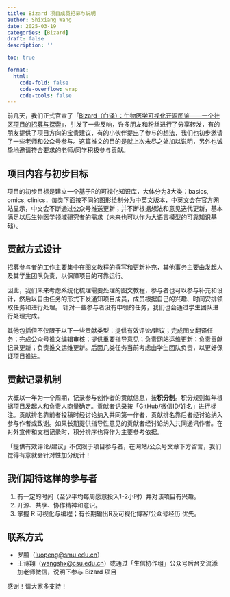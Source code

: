 ```yaml
---
title: Bizard 项目成员招募与说明
author: Shixiang Wang
date: 2025-03-19
categories: [Bizard]
draft: false
description: ''

toc: true

format:
  html:
    code-fold: false
    code-overflow: wrap
    code-tools: false
---
```


前几天，我们正式官宣了「[Bizard（白泽）：生物医学可视化开源图鉴——一个社区项目的招募与探索](https://mp.weixin.qq.com/s/WtcxNFB0NyyZDv0UWhDFcw)」，引发了一些反响，许多朋友和粉丝进行了分享转发，有的朋友提供了项目方向的宝贵建议，有的小伙伴提出了参与的想法，我们也初步邀请了一些老师和公众号参与。这篇推文的目的是就上次未尽之处加以说明，另外也诚挚地邀请符合要求的老师/同学积极参与贡献。

## 项目内容与初步目标

项目的初步目标是建立一个基于R的可视化知识库，大体分为3大类：basics, omics, clinics，每类下面按不同的图形绘制分为中英文版本，中英文会在官方网站显示，中文会不断通过公众号推送更新；并不断根据想法和意见迭代更新，基本满足以后生物医学领域研究者的需求（未来也可以作为大语言模型的可靠知识基础）。

## 贡献方式设计

招募参与者的工作主要集中在图文教程的撰写和更新补充，其他事务主要由发起人及其学生团队负责，以保障项目的可靠运行。

因此，我们未来考虑系统化梳理需要处理的图文教程，参与者也可以参与补充和设计，然后以自由任务的形式下发通知项目成员，成员根据自己的兴趣、时间安排领取任务和进行处理。
针对一些参与者没有申领的任务，我们也会通过学生团队进行处理完成。

其他包括但不仅限于以下一些贡献类型：提供有效评论/建议；完成图文翻译任务；完成公众号推文编辑审核；提供重要指导意见；负责网站运维更新；负责贡献记录更新；负责推文运维更新。后面几类任务当前考虑由学生团队负责，以更好保证项目推进。

## 贡献记录机制

大概以一年为一个周期，记录参与创作者的贡献信息，按**积分制**。积分规则每年根据项目发起人和负责人商量确定。贡献者记录按「GitHub/微信ID/姓名」进行标注。贡献排名靠前者投稿时经讨论纳入共同第一作者，贡献排名靠后者经讨论纳入参与作者或致谢。如果长期提供指导性意见的贡献者经讨论纳入共同通讯作者。在对外宣传和文档记录时，积分排序也将作为主要参考依据。

「提供有效评论/建议」不仅限于项目参与者，在网站/公众号文章下方留言，我们觉得有意就会针对性加分统计！

## 我们期待这样的参与者

1. 有一定的时间（至少平均每周愿意投入1-2小时）并对该项目有兴趣。
2. 开源、共享、协作精神和意识。
3. 掌握 R 可视化与编程；有长期输出R及可视化博客/公众号经历 优先。

## 联系方式

- 罗鹏（<luopeng@smu.edu.cn>）
- 王诗翔（<wangshx@csu.edu.cn>）或通过「生信协作组」公众号后台交流添加老师微信，说明下参与 Bizard 项目


感谢！请大家多支持！
